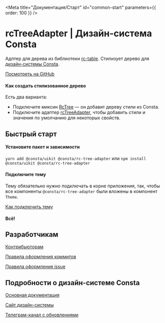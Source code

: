 
<Meta title="Документация/Старт" id="common-start" parameters={{ order: 100 }} />

# rcTreeAdapter | Дизайн-система Consta

Адптер для дерева из библиотеки [rc-table](https://github.com/react-component/tree). Стилизует дерево для [дизайн-системы Consta](https://consta.design/).

[Посмотреть на GitHub](https://github.com/consta-design-system/rc-tree-adapter)

#### Как создать стилизованное дерево

Есть два варианта:

- Подключите миксин [RcTree](?path=/docs/rctree--page) — он добавит дереву стили из Consta.
- Подключите адаптер [rcTreeAdapter](?path=/docs/utils-rctreeadapter--playground), чтобы добавить стили и значения по умолчанию для некоторых свойств.

## Быстрый старт

#### Установите пакет и зависимости

`yarn add @consta/uikit @consta/rc-tree-adapter` или `npm install @consta/uikit @consta/rc-tree-adapter`

#### Подключите тему

Тему обязательно нужно подключать в корне приложения, так, чтобы все компоненты `@consta/rc-tree-adapter` были вложены в компонент `Theme`.

[Как подключить тему](http://uikit.consta.design/?path=/docs/thematization-how-to-connect-theme--page)

#### Всë!

## Разработчикам

[Контрибьюторам](http://uikit.consta.design/?path=/docs/common-develop-contributors--page)

[Правила оформления коммитов](http://uikit.consta.design/?path=/docs/common-develop-commits-style--page)

[Правила оформления issue](http://uikit.consta.design/?path=/docs/common-develop-issues--page)

## Подробности о дизайн-системе Consta

[Основная документация](http://uikit.consta.design/?path=/docs/common-about--page)

[Сайт дизайн-системы](https://consta.design/)

[Телеграм-канал с обновлениями](https://t.me/consta_ui_releases)
